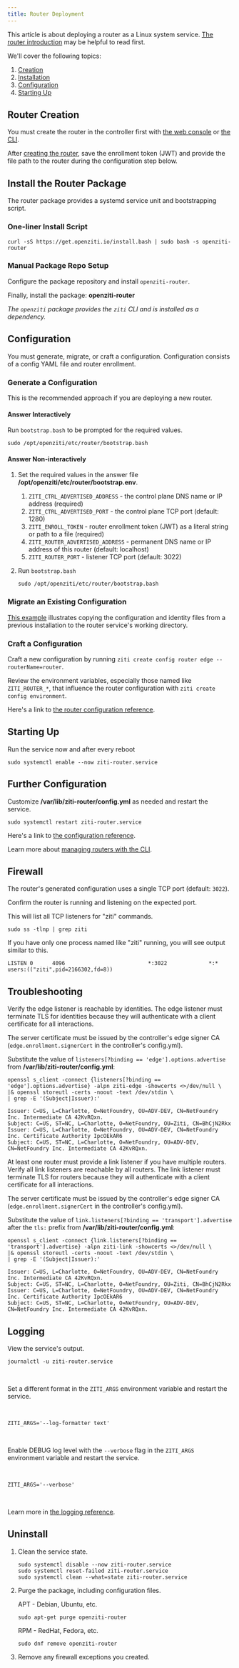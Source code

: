 ```yaml
---
title: Router Deployment
---
```



This article is about deploying a router as a Linux system service. [The router introduction](/learn/introduction/03-components.md#router) may be helpful to read first.

We'll cover the following topics:

1. [Creation](#router-creation)
1. [Installation](#install-the-router-package)
1. [Configuration](#configuration)
1. [Starting Up](#starting-up)

## Router Creation

You must create the router in the controller first with [the web console](/guides/deployments/10-linux/30-console.mdx) or [the CLI](/guides/deployments/10-linux/20-router/40-cli-mgmt.md).

After [creating the router](/guides/deployments/10-linux/20-router/40-cli-mgmt.md#create-a-router), save the enrollment token (JWT) and provide the file path to the router during the configuration step below.

## Install the Router Package

The router package provides a systemd service unit and bootstrapping script.

### One-liner Install Script

```text
curl -sS https://get.openziti.io/install.bash | sudo bash -s openziti-router
```

### Manual Package Repo Setup

Configure the package repository and install `openziti-router`.

<LinuxPackageRepo />

Finally, install the package: **openziti-router**

*The `openziti` package provides the `ziti` CLI and is installed as a dependency.*

## Configuration

You must generate, migrate, or craft a configuration. Configuration consists of a config YAML file and router enrollment.

### Generate a Configuration

This is the recommended approach if you are deploying a new router.

#### Answer Interactively

Run `bootstrap.bash` to be prompted for the required values.

```text
sudo /opt/openziti/etc/router/bootstrap.bash
```

#### Answer Non-interactively

1. Set the required values in the answer file **/opt/openziti/etc/router/bootstrap.env**.
    1. `ZITI_CTRL_ADVERTISED_ADDRESS` - the control plane DNS name or IP address (required)
    1. `ZITI_CTRL_ADVERTISED_PORT` - the control plane TCP port (default: 1280)
    1. `ZITI_ENROLL_TOKEN` - router enrollment token (JWT) as a literal string or path to a file (required)
    1. `ZITI_ROUTER_ADVERTISED_ADDRESS` - permanent DNS name or IP address of this router (default: localhost)
    1. `ZITI_ROUTER_PORT` - listener TCP port (default: 3022)
1. Run `bootstrap.bash` 
    
    ```text
    sudo /opt/openziti/etc/router/bootstrap.bash
    ```

### Migrate an Existing Configuration

[This example](./50-migrate.mdx) illustrates copying the configuration and identity files from a previous installation to the router service's working directory.

### Craft a Configuration

Craft a new configuration by running `ziti create config router edge --routerName=router`.

Review the environment variables, especially those named like `ZITI_ROUTER_*`, that influence the router configuration with `ziti create config environment`.

Here's a link to [the router configuration reference](/reference/30-configuration/router.md).

## Starting Up

Run the service now and after every reboot

```text
sudo systemctl enable --now ziti-router.service
```

## Further Configuration

Customize **/var/lib/ziti-router/config.yml** as needed and restart the service.

```text
sudo systemctl restart ziti-router.service
```
Here's a link to [the configuration reference](/reference/30-configuration/router.md).

Learn more about [managing routers with the CLI](/guides/deployments/10-linux/20-router/40-cli-mgmt.md).

## Firewall

The router's generated configuration uses a single TCP port (default: `3022`).

Confirm the router is running and listening on the expected port.

This will list all TCP listeners for "ziti" commands.

```text
sudo ss -tlnp | grep ziti
```

If you have only one process named like "ziti" running, you will see output similar to this.

```buttonless title="Output"
LISTEN 0      4096                          *:3022             *:*    users:(("ziti",pid=2166302,fd=8))
```

## Troubleshooting

Verify the edge listener is reachable by identities. The edge listener must terminate TLS for identities because they will authenticate with a client certificate for all interactions.

The server certificate must be issued by the controller's edge signer CA (`edge.enrollment.signerCert` in the controller's config.yml).

Substitute the value of `listeners[?binding == 'edge'].options.advertise` from **/var/lib/ziti-router/config.yml**:

```text
openssl s_client -connect {listeners[?binding == 'edge'].options.advertise} -alpn ziti-edge -showcerts <>/dev/null \
|& openssl storeutl -certs -noout -text /dev/stdin \
| grep -E '(Subject|Issuer):'
```

```buttonless title="Output"
Issuer: C=US, L=Charlotte, O=NetFoundry, OU=ADV-DEV, CN=NetFoundry Inc. Intermediate CA 42KvRQxn.
Subject: C=US, ST=NC, L=Charlotte, O=NetFoundry, OU=Ziti, CN=BhCjN2Rkx
Issuer: C=US, L=Charlotte, O=NetFoundry, OU=ADV-DEV, CN=NetFoundry Inc. Certificate Authority IpcOEkAR6
Subject: C=US, ST=NC, L=Charlotte, O=NetFoundry, OU=ADV-DEV, CN=NetFoundry Inc. Intermediate CA 42KvRQxn.
```

At least one router must provide a link listener if you have multiple routers. Verify all link listeners are reachable by all routers. The link listener must terminate TLS for routers because they will authenticate with a client certificate for all interactions.

The server certificate must be issued by the controller's edge signer CA (`edge.enrollment.signerCert` in the controller's config.yml).

Substitute the value of `link.listeners[?binding == 'transport'].advertise` after the `tls:` prefix from **/var/lib/ziti-router/config.yml**:

```text
openssl s_client -connect {link.listeners[?binding == 'transport'].advertise} -alpn ziti-link -showcerts <>/dev/null \
|& openssl storeutl -certs -noout -text /dev/stdin \
| grep -E '(Subject|Issuer):'
```

```buttonless title="Output"
Issuer: C=US, L=Charlotte, O=NetFoundry, OU=ADV-DEV, CN=NetFoundry Inc. Intermediate CA 42KvRQxn.
Subject: C=US, ST=NC, L=Charlotte, O=NetFoundry, OU=Ziti, CN=BhCjN2Rkx
Issuer: C=US, L=Charlotte, O=NetFoundry, OU=ADV-DEV, CN=NetFoundry Inc. Certificate Authority IpcOEkAR6
Subject: C=US, ST=NC, L=Charlotte, O=NetFoundry, OU=ADV-DEV, CN=NetFoundry Inc. Intermediate CA 42KvRQxn.
```

## Logging

View the service's output.

```text
journalctl -u ziti-router.service
```

<br />

<Tabs>

<TabItem value="goformats" label="Log Formats">

Set a different format in the `ZITI_ARGS` environment variable and restart the service.

<br />

```text title=/opt/openziti/etc/router/service.env
ZITI_ARGS='--log-formatter text'
```

<br />

</TabItem>
<TabItem value="golevels" label="Log Levels">

Enable DEBUG log level with the `--verbose` flag in the `ZITI_ARGS` environment variable and restart the service.

<br />

```text title=/opt/openziti/etc/router/service.env
ZITI_ARGS='--verbose'
```

</TabItem>
</Tabs>

<br />

Learn more in [the logging reference](/reference/40-logging.mdx).

## Uninstall

1. Clean the service state.

    ```text
    sudo systemctl disable --now ziti-router.service
    sudo systemctl reset-failed ziti-router.service
    sudo systemctl clean --what=state ziti-router.service
    ```

1. Purge the package, including configuration files.

    APT - Debian, Ubuntu, etc.

    ```text
    sudo apt-get purge openziti-router
    ```

    RPM - RedHat, Fedora, etc.

    ```text
    sudo dnf remove openziti-router
    ```

1. Remove any firewall exceptions you created.
